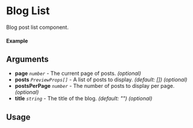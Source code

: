 
<Meta of={List} title="List" />

# Blog List

Blog post list component.

#### Example

<Canvas of={List.Default} />

## Arguments

- **page** _`number`_ - The current page of posts. _(optional)_
- **posts** _`PreviewProps[]`_ - A list of posts to display. _(default: [])_ _(optional)_
- **postsPerPage** _`number`_ - The number of posts to display per page. _(optional)_
- **title** _`string`_ - The title of the blog. _(default: "")_ _(optional)_

## Usage

```ts
import {BlogList} from "@nick8green/components";

const Example = () => {
  return (
      <BlogList
        page={1}
        posts={[
          {
            date: new Date("2024-01-01"),
            excerpt:
              "This is a sample excerpt from the blog post to give readers an idea of the content.",
            title: "One More Blog Post",
            url: "/blog/one-more-blog-post",
          },
          {
            date: new Date("2024-02-01"),
            excerpt:
              "This is a sample excerpt from the blog post to give readers an idea of the content.",
            title: "Another Sample Blog Post",
            url: "/blog/another-sample-post",
          },
          {
            date: new Date("2024-03-01"),
            excerpt:
              "This is a sample excerpt from the blog post to give readers an idea of the content.",
            title: "Sample Blog Post",
            url: "/blog/sample-post",
          },
        ]}
        postsPerPage={2}
      />
  );
};

export default Example;
```
